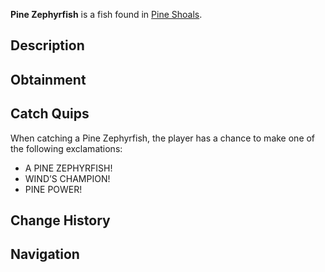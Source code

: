 {{FishInfobox
|image          = Pine Zephyrfish.png
|rarity         = Legendary
|sea            = Second Sea
|location       = [[Pine Shoals]]
|sublocation    = 
|sources        = Fishing Rod
|radar_location = 
|prog_speed     = -35
|xp             = 670
|weather        = Windy
|time           = Night
|season         = Spring
|bait           = Gale Grub
|base_weight    = 12
|base_value     = 1340
|weight_range   = 7
|base_chance    = 5
|base_resil     = 30
}}
'''Pine Zephyrfish''' is a {{Rarity|Legendary}} fish found in [[Pine Shoals]].

== Description ==
{{Description|A swift zephyr that dances with pine’s might.|Bestiary Entry}}

== Obtainment ==
{{Description|It breezes through when the wind howls.|Bestiary Hint}}
{{Fish Availability|
Pine Shoals
|top_rods      = 
Free Spirit Rod\27618.62\90817.5;
Great Rod of Oscar\26903.41\171542.32;
Astralhook Rod\25595.02\229559.08;
Leviathan's Fang Rod\23685.98\65965.18;
Krampus's Rod\23652.19\176485.46;
Magma Rod\22826.85\170327.01;
Plastic Rod\22161.99\165366.02;
Training Rod\14003.3\676769.23;
Flimsy Rod\16687.24\542692.31;
Fischer's Rod\18989.55\177654.41;
Buddy Bond Rod\16304.02\172962.07;
Trident Rod\22497.81\60869.13;
Steady Rod\20855.05\165255.8;
Verdant Shear Rod\19358.04\74731.02;
Blazebringer Rod\18896.49\77085.12;
No-Life Rod\14434.55\44653.79;
Ethereal Prism Rod\13735.21\54400.07;
Seraphic Rod\13382.44\49641.53;
Rod Of The Exalted One\12206.34\48910.08;
Rod Of The Forgotten Fang\12124.7\46303.42;
Challenger's Rod\11956.88\42630.96;
Rod Of The Depths\11786.03\43848.4;
Volcanic Rod\11367.99\39813.86;
Depthseeker Rod\11340.5\38772.75;
Zeus Rod\11307.73\39602.81;
Avalanche Rod\11230.1\38301.97
|recommended   = Free Spirit Rod
}}

== Catch Quips ==
When catching a Pine Zephyrfish, the player has a chance to make one of the following exclamations:
* A PINE ZEPHYRFISH!
* WIND’S CHAMPION!
* PINE POWER!

== Change History ==
{{Change History|{{subst:Current Version}}}}

== Navigation ==
{{Fish Navbox|Pine Shoals}}